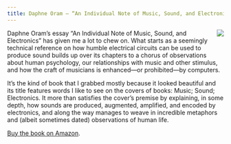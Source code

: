 ```yaml
---
title: Daphne Oram — “An Individual Note of Music, Sound, and Electronics”
---
```


<Image src="books/individual-note.jpg" align="right" />

Daphne Oram’s essay “An Individual Note of Music, Sound, and Electronics” has
given me a lot to chew on. What starts as a seemingly technical reference on how
humble electrical circuits can be used to produce sound builds up over its
chapters to a chorus of observations about human psychology, our relationships
with music and other stimulus, and how the craft of musicians is enhanced—or
prohibited—by computers.

It’s the kind of book that I grabbed mostly because it looked beautiful and its
title features words I like to see on the covers of books: Music; Sound;
Electronics. It more than satisfies the cover’s premise by explaining, in some
depth, how sounds are produced, augmented, amplified, and encoded by
electronics, and along the way manages to weave in incredible metaphors and
(albeit sometimes dated) observations of human life.

[Buy the book on Amazon](https://amzn.to/2QHZpUI).
